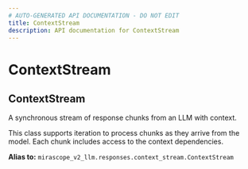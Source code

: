 ```yaml
---
# AUTO-GENERATED API DOCUMENTATION - DO NOT EDIT
title: ContextStream
description: API documentation for ContextStream
---
```


# ContextStream

## <ApiType type="Alias" path="responses/ContextStream" symbolName="ContextStream" /> ContextStream

A synchronous stream of response chunks from an LLM with context.

This class supports iteration to process chunks as they arrive from the model.
Each chunk includes access to the context dependencies.


**Alias to:** `mirascope_v2_llm.responses.context_stream.ContextStream`
